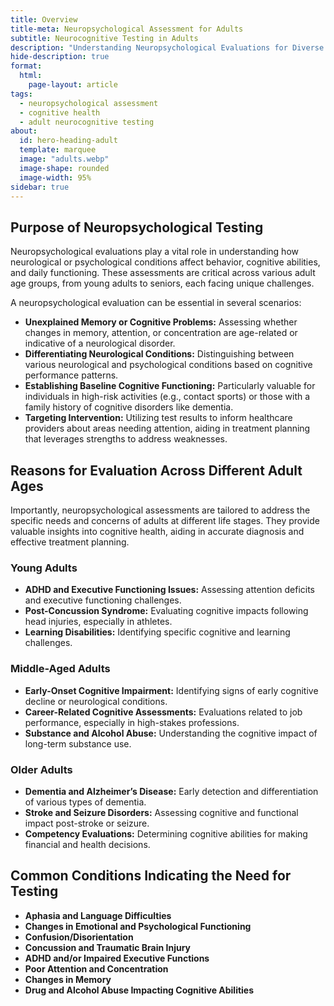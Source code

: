 ```yaml
---
title: Overview
title-meta: Neuropsychological Assessment for Adults
subtitle: Neurocognitive Testing in Adults
description: "Understanding Neuropsychological Evaluations for Diverse Adult Age Groups."
hide-description: true
format:
  html:
    page-layout: article
tags:
  - neuropsychological assessment
  - cognitive health
  - adult neurocognitive testing
about:
  id: hero-heading-adult
  template: marquee
  image: "adults.webp"
  image-shape: rounded
  image-width: 95%
sidebar: true
---
```


:::{#hero-heading-adult}

:::

## Purpose of Neuropsychological Testing

Neuropsychological evaluations play a vital role in understanding how neurological or psychological conditions affect behavior, cognitive abilities, and daily functioning. These assessments are critical across various adult age groups, from young adults to seniors, each facing unique challenges.

A neuropsychological evaluation can be essential in several scenarios:

- **Unexplained Memory or Cognitive Problems:** Assessing whether changes in memory, attention, or concentration are age-related or indicative of a neurological disorder.
- **Differentiating Neurological Conditions:** Distinguishing between various neurological and psychological conditions based on cognitive performance patterns.
- **Establishing Baseline Cognitive Functioning:** Particularly valuable for individuals in high-risk activities (e.g., contact sports) or those with a family history of cognitive disorders like dementia.
- **Targeting Intervention:** Utilizing test results to inform healthcare providers about areas needing attention, aiding in treatment planning that leverages strengths to address weaknesses.

## Reasons for Evaluation Across Different Adult Ages

Importantly, neuropsychological assessments are tailored to address the specific needs and concerns of adults at different life stages. They provide valuable insights into cognitive health, aiding in accurate diagnosis and effective treatment planning.

### Young Adults

- **ADHD and Executive Functioning Issues:** Assessing attention deficits and executive functioning challenges.
- **Post-Concussion Syndrome:** Evaluating cognitive impacts following head injuries, especially in athletes.
- **Learning Disabilities:** Identifying specific cognitive and learning challenges.

### Middle-Aged Adults

- **Early-Onset Cognitive Impairment:** Identifying signs of early cognitive decline or neurological conditions.
- **Career-Related Cognitive Assessments:** Evaluations related to job performance, especially in high-stakes professions.
- **Substance and Alcohol Abuse:** Understanding the cognitive impact of long-term substance use.

### Older Adults

- **Dementia and Alzheimer's Disease:** Early detection and differentiation of various types of dementia.
- **Stroke and Seizure Disorders:** Assessing cognitive and functional impact post-stroke or seizure.
- **Competency Evaluations:** Determining cognitive abilities for making financial and health decisions.

## Common Conditions Indicating the Need for Testing

- **Aphasia and Language Difficulties**
- **Changes in Emotional and Psychological Functioning**
- **Confusion/Disorientation**
- **Concussion and Traumatic Brain Injury**
- **ADHD and/or Impaired Executive Functions**
- **Poor Attention and Concentration**
- **Changes in Memory**
- **Drug and Alcohol Abuse Impacting Cognitive Abilities**


<!-- ## Complaints and Conditions That May Indicate Need for Testing
- ADHD and/or worsen executive functioning
- Aphasia and Language Difficulties
- Changes in Emotional and Psychological Functioning
- Changes in Memory
- Cognitive Impairment
- Confusion/ Disorientation
- Concussion and Traumatic Brain Injury
- Competency
- Dementia
- Impaired Executive Functions
- Learning Disabilities
- Post-Concussion Syndrome
- Poor Attention and Concentration
- Seizure Disorders
- Stroke
-   --> 
